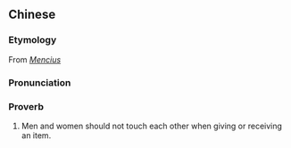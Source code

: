 {{also|男女授受不亲}}
==Chinese==
{{zh-forms|s=男女授受不亲|type=24}}

===Etymology===
From ''[[w:Mencius|Mencius]]''

===Pronunciation===
{{zh-pron
|m=nánnǚ shòushòu不qīn
|c=naam4 neoi5 sau6 sau6 bat1 can1
|cat=prov
}}

===Proverb===
{{zh-proverb}}

# Men and women should not touch each other when giving or receiving an item.